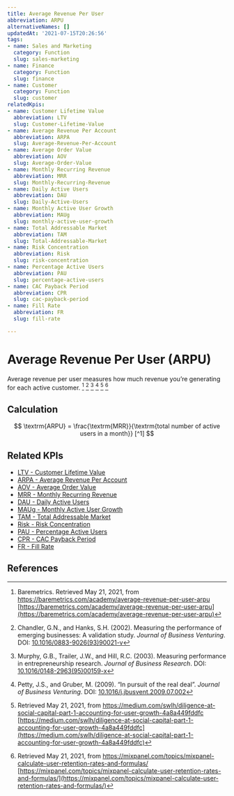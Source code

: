 ```yaml
---
title: Average Revenue Per User
abbreviation: ARPU
alternativeNames: []
updatedAt: '2021-07-15T20:26:56'
tags:
- name: Sales and Marketing
  category: Function
  slug: sales-marketing
- name: Finance
  category: Function
  slug: finance
- name: Customer
  category: Function
  slug: customer
relatedKpis:
- name: Customer Lifetime Value
  abbreviation: LTV
  slug: Customer-Lifetime-Value
- name: Average Revenue Per Account
  abbreviation: ARPA
  slug: Average-Revenue-Per-Account
- name: Average Order Value
  abbreviation: AOV
  slug: Average-Order-Value
- name: Monthly Recurring Revenue
  abbreviation: MRR
  slug: Monthly-Recurring-Revenue
- name: Daily Active Users
  abbreviation: DAU
  slug: Daily-Active-Users
- name: Monthly Active User Growth
  abbreviation: MAUg
  slug: monthly-active-user-growth
- name: Total Addressable Market
  abbreviation: TAM
  slug: Total-Addressable-Market
- name: Risk Concentration
  abbreviation: Risk
  slug: risk-concentration
- name: Percentage Active Users
  abbreviation: PAU
  slug: percentage-active-users
- name: CAC Payback Period
  abbreviation: CPR
  slug: cac-payback-period
- name: Fill Rate
  abbreviation: FR
  slug: fill-rate

---
```


# Average Revenue Per User (ARPU)

Average revenue per user measures how much revenue you’re generating for each active customer. [^1] [^4] [^5] [^6] [^2] [^3]

## Calculation

$$
\textrm{ARPU} = \frac{\textrm{MRR}}{\textrm{total number of active users in a month}} [^1]
$$



## Related KPIs

- [LTV - Customer Lifetime Value](/en/kpis/Customer-Lifetime-Value)
- [ARPA - Average Revenue Per Account](/en/kpis/Average-Revenue-Per-Account)
- [AOV - Average Order Value](/en/kpis/Average-Order-Value)
- [MRR - Monthly Recurring Revenue](/en/kpis/Monthly-Recurring-Revenue)
- [DAU - Daily Active Users](/en/kpis/Daily-Active-Users)
- [MAUg - Monthly Active User Growth](/en/kpis/monthly-active-user-growth)
- [TAM - Total Addressable Market](/en/kpis/Total-Addressable-Market)
- [Risk - Risk Concentration](/en/kpis/risk-concentration)
- [PAU - Percentage Active Users](/en/kpis/percentage-active-users)
- [CPR - CAC Payback Period](/en/kpis/cac-payback-period)
- [FR - Fill Rate](/en/kpis/fill-rate)

## References

[^1]:  Baremetrics. Retrieved May 21, 2021, from https://baremetrics.com/academy/average-revenue-per-user-arpu [https://baremetrics.com/academy/average-revenue-per-user-arpu](https://baremetrics.com/academy/average-revenue-per-user-arpu)
[^2]:   Retrieved May 21, 2021, from https://medium.com/swlh/diligence-at-social-capital-part-1-accounting-for-user-growth-4a8a449fddfc [https://medium.com/swlh/diligence-at-social-capital-part-1-accounting-for-user-growth-4a8a449fddfc](https://medium.com/swlh/diligence-at-social-capital-part-1-accounting-for-user-growth-4a8a449fddfc)
[^3]:   Retrieved May 21, 2021, from https://mixpanel.com/topics/mixpanel-calculate-user-retention-rates-and-formulas/ [https://mixpanel.com/topics/mixpanel-calculate-user-retention-rates-and-formulas/](https://mixpanel.com/topics/mixpanel-calculate-user-retention-rates-and-formulas/)
[^4]: Chandler, G.N., and Hanks, S.H. (2002). Measuring the performance of emerging businesses: A validation study. *Journal of Business Venturing*. DOI: [10.1016/0883-9026(93)90021-v](https://doi.org/10.1016/0883-9026(93)90021-v)
[^5]: Murphy, G.B., Trailer, J.W., and Hill, R.C. (2003). Measuring performance in entrepreneurship research. *Journal of Business Research*. DOI: [10.1016/0148-2963(95)00159-x](https://doi.org/10.1016/0148-2963(95)00159-x)
[^6]: Petty, J.S., and Gruber, M. (2009). “In pursuit of the real deal”. *Journal of Business Venturing*. DOI: [10.1016/j.jbusvent.2009.07.002](https://doi.org/10.1016/j.jbusvent.2009.07.002)
[^7]:  Baremetrics. Retrieved May 21, 2021, from https://baremetrics.com/academy/average-revenue-per-user-arpu [https://baremetrics.com/academy/average-revenue-per-user-arpu](https://baremetrics.com/academy/average-revenue-per-user-arpu)

